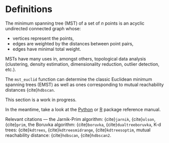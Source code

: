 # Definitions

The minimum spanning tree (MST) of a set of *n* points is an acyclic undirected
connected graph whose:

* vertices represent the points,
* edges are weighted by the distances between point pairs,
* edges have minimal total weight.

MSTs have many uses in, amongst others, topological data analysis
(clustering, density estimation, dimensionality reduction,
outlier detection, etc.).


The `mst_euclid` function can determine the classic
Euclidean minimum spanning trees (EMST) as well as ones
corresponding to mutual reachability distances {cite}`hdbscan`.



::::{note}
This section is a work in progress.

In the meantime, take a look at the
[Python](../pythonapi) or
[R](../rapi)
package reference manual.
::::


Relevant citations —
the Jarnik-Prim algorithm: {cite}`jarnik`, {cite}`olson`, {cite}`prim`,
the Boruvka algorithm: {cite}`boruvka`, {cite}`dualtreeboruvka`,
K-d trees: {cite}`kdtrees`, {cite}`kdtreesmidrange`, {cite}`kdtreesoptim`,
mutual reachability distance: {cite}`hdbscan`, {cite}`hdbscan2`.


